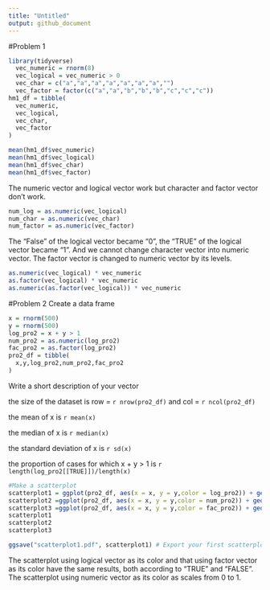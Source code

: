 ```yaml
---
title: "Untitled"
output: github_document
---
```

#Problem 1
```r
library(tidyverse)
  vec_numeric = rnorm(8)
  vec_logical = vec_numeric > 0
  vec_char = c("a","a","a","a","a","a","a","")
  vec_factor = factor(c("a","a","b","b","b","c","c","c"))
hm1_df = tibble(
  vec_numeric,
  vec_logical,
  vec_char,
  vec_factor
)

mean(hm1_df$vec_numeric)
mean(hm1_df$vec_logical)
mean(hm1_df$vec_char)
mean(hm1_df$vec_factor)
```
The numeric vector and logical vector work but character and factor vector don't work.
```r
num_log = as.numeric(vec_logical) 
num_char = as.numeric(vec_char) 
num_factor = as.numeric(vec_factor)

```
The "False" of the logical vector became "0", the "TRUE" of the logical vector became "1". And we cannot change character vector into numeric vector. The factor vector is changed to numeric vector by its levels.
```r

as.numeric(vec_logical) * vec_numeric
as.factor(vec_logical) * vec_numeric
as.numeric(as.factor(vec_logical)) * vec_numeric
```
#Problem 2
Create a data frame

```r
x = rnorm(500)
y = rnorm(500)
log_pro2 = x + y > 1
num_pro2 = as.numeric(log_pro2)
fac_pro2 = as.factor(log_pro2)
pro2_df = tibble(
  x,y,log_pro2,num_pro2,fac_pro2
)

```
Write a short description of your vector

the size of the dataset is row = `r nrow(pro2_df)` and col = `r ncol(pro2_df)`

the mean of x is `r mean(x)`

the median of x is `r median(x)`

the standard deviation of x is `r sd(x)`

the proportion of cases for which x + y > 1 is `r length(log_pro2[[TRUE]])/length(x)`

```r
#Make a scatterplot
scatterplot1 = ggplot(pro2_df, aes(x = x, y = y,color = log_pro2)) + geom_point()
scatterplot2 =ggplot(pro2_df, aes(x = x, y = y,color = num_pro2)) + geom_point()
scatterplot3 =ggplot(pro2_df, aes(x = x, y = y,color = fac_pro2)) + geom_point()
scatterplot1
scatterplot2
scatterplot3

ggsave("scatterplot1.pdf", scatterplot1) # Export your first scatterplot to your project directory using ggsave
```
The scatterplot using logical vector as its color and that using factor vector as its color have the same results, both according to "TRUE" and "FALSE". The scatterplot using numeric vector as its color as scales from 0 to 1.
